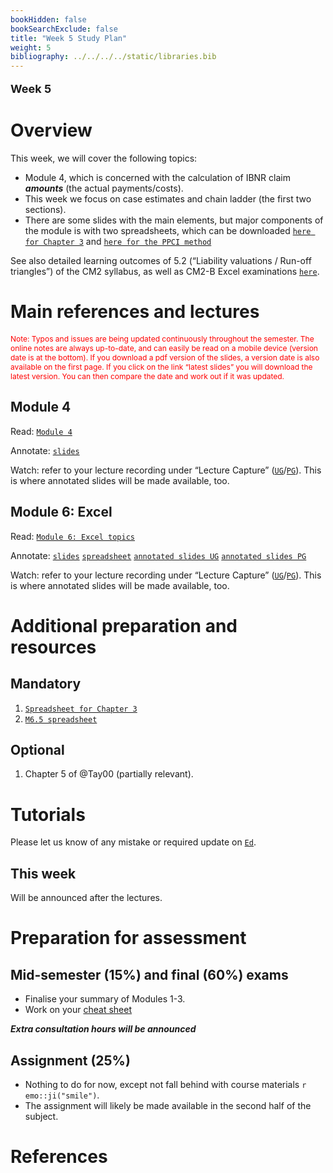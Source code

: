 ```yaml
---
bookHidden: false
bookSearchExclude: false
title: "Week 5 Study Plan"
weight: 5
bibliography: ../../../../static/libraries.bib
---
```



<p style="font-size:18px;font-weight:bold;">Week 5</p> 

# Overview

This week, we will cover the following topics:

- Module 4, which is concerned with the calculation of IBNR claim ***amounts*** (the actual payments/costs).
- This week we focus on case estimates and chain ladder (the first two sections).
- There are some slides with the main elements, but major components of the module is with two spreadsheets, which can be downloaded [``here for Chapter 3``](https://canvas.lms.unimelb.edu.au/courses/220261/modules/items/6021476) and [``here for the PPCI method``](https://canvas.lms.unimelb.edu.au/courses/220261/modules/items/6021477)





See also detailed learning outcomes of 5.2 ("Liability valuations / Run-off triangles") of the CM2 syllabus, as well as CM2-B Excel examinations [``here``](../../0-subject-guide/SILO).











# Main references and lectures

<p style="font-size:12px;color: rgb(255, 0, 0);">Note: Typos and issues are being updated continuously throughout the semester. The online notes are always up-to-date, and can easily be read on a mobile device (version date is at the bottom). If you download a pdf version of the slides, a version date is also available on the first page. If you click on the link "latest slides" you will download the latest version. You can then compare the date and work out if it was updated. </p>


## Module 4


Read: [``Module 4``](../../2-reserving/m4-reserving-claim-amounts/)

Annotate: [``slides``](../../../output/24-Top-M4-lec.pdf)

Watch: refer to your lecture recording under "Lecture Capture" ([``UG``](https://canvas.lms.unimelb.edu.au/courses/183926/external_tools/701)/[``PG``](https://canvas.lms.unimelb.edu.au/courses/181779/external_tools/701)). This is where annotated slides will be made available, too.


## Module 6: Excel

Read: [``Module 6: Excel topics``](../../3-excel/m6-excel)

Annotate: [``slides``](../../../output/24-Top-M6-lec.pdf) [``spreadsheet``](https://canvas.lms.unimelb.edu.au/courses/220261/modules/items/6021475) 
[``annotated slides UG``](https://canvas.lms.unimelb.edu.au/courses/183926/modules) [``annotated slides PG``](https://canvas.lms.unimelb.edu.au/courses/181779/modules)

Watch: refer to your lecture recording under "Lecture Capture" ([``UG``](https://canvas.lms.unimelb.edu.au/courses/183926/external_tools/701)/[``PG``](https://canvas.lms.unimelb.edu.au/courses/181779/external_tools/701)). This is where annotated slides will be made available, too.




<!-- ## Module 5 -->

<!-- Read: [``Module 5``](../../2-reserving/m5-reserving-combination/) -->

<!-- Annotate: [``slides``](../../../output/23-Top-M5-lec.pdf)  -->

<!-- Watch: refer to your lecture recording under "Lecture Capture" ([``UG``](https://canvas.lms.unimelb.edu.au/courses/153686/external_tools/701)/[``PG``](https://canvas.lms.unimelb.edu.au/courses/154246/external_tools/701)). This is where annotated slides will be made available, too. -->

<!-- ## Module 6 -->

<!-- Read: [``Module 6``](../../3-excel/m6-excel/) -->

<!-- Annotate: [``slides``](../../../output/23-Top-M6-lec.pdf) and Excel [`module 6 spreadsheet`](https://canvas.lms.unimelb.edu.au/courses/191080/modules/items/5091456) -->

<!-- Watch: refer to your lecture recording under "Lecture Capture" ([``UG``](https://canvas.lms.unimelb.edu.au/courses/153686/external_tools/701)/[``PG``](https://canvas.lms.unimelb.edu.au/courses/154246/external_tools/701)). This is where annotated slides will be made available, too. -->



# Additional preparation and resources

## Mandatory

1. [``Spreadsheet for Chapter 3``](https://canvas.lms.unimelb.edu.au/courses/220261/modules/items/6021476)
1. [``M6.5 spreadsheet``](https://canvas.lms.unimelb.edu.au/courses/220261/modules/items/6021475) 


## Optional

1. Chapter 5 of @Tay00 (partially relevant).



# Tutorials


Please let us know of any mistake or required update on [``Ed``](https://canvas.lms.unimelb.edu.au/courses/220261/external_tools/5837?display=borderless).

<!-- ## Tutorial materials -->


## This week


Will be announced after the lectures.

<!-- Tutorial exercises in scope this week are -->

<!-- - Pre-tutorials: 6.4.1 (`offset1`), as well as reviewing the lecture's spreadsheet and associated slides (ignore $f(i)$ for now). -->
<!-- - Tutorials: 3.2.1 (`LRcountsxl2`), 3.2.2 (`compareLR1`), and 3.3.1 (`frequency1`). Note that 3.2.1-3.2.2 has to be replicated for three different data sets. It will take you a while to do all of them for the first time! Have the lecture spreadsheet next to it and try to replicate the steps. -->






# Preparation for assessment

 
## Mid-semester (15%) and final (60%) exams

<!-- install.packages("devtools") -->
<!-- devtools::install_github("hadley/emo") -->

- Finalise your summary of Modules 1-3. 
- Work on your [cheat sheet](https://topics-actl.netlify.app/docs/0-subject-guide/assessment/#type)

<!-- Note that all of Modules 1 to 4 are in scope for the [``mid-semester exam``](../../0-subject-guide/assessment//#mid-semester-exam); see also [`this post on Ed`](https://edstem.org/au/courses/12155/discussion/1514408). -->

***Extra consultation hours will be announced***

## Assignment (25%)

- Nothing to do for now, except not fall behind with course materials `r emo::ji("smile")`.
- The assignment will likely be made available in the second half of the subject.


# References
